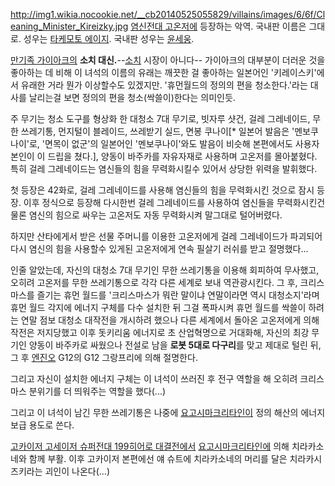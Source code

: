 http://img1.wikia.nocookie.net/__cb20140525055829/villains/images/6/6f/Cleaning_Minister_Kireizky.jpg
[[염신전대 고온저]]에 등장하는 악역. 국내판 이름은 그대로. 성우는 [[타케모토 에이지]]. 국내판 성우는 [[윤세웅]].

[[만기족 가이아크]]의 '''소치 대신.'''--[[소치]] 시장이 아니다-- 가이아크의 대부분이 더러운 것을 좋아하는 데 비해 이 녀석의 이름의 유래는 깨끗한 걸 좋아하는 일본어인 '키레이스키'에서 유래한 거라 뭔가 이상할수도 있겠지만. '휴먼월드의 정의의 편을 청소한다.'라는 대사를 날리는걸 보면 정의의 편을 청소(싹쓸이)한다는 의미인듯.

주 무기는 청소 도구를 형상화 한 대청소 7대 무기로, 빗자루 샷건, 걸레 그레네이드, 무한 쓰레기통, 먼지털이 블레이드, 쓰레받기 실드, 면봉 쿠나이[* 일본어 발음은 '멘보쿠나이'로, '면목이 없군'의 일본어인 '멘보쿠나이'와도 발음이 비슷해 본편에서도 사용자 본인이 이 드립을 쳤다.], 양동이 바주카를 자유자재로 사용하며 고온저를 몰아붙혔다. 특히 걸레 그레네이드는 염신들의 힘을 무력화시킬수 있어서 상당한 위력을 발휘했다.

첫 등장은 42화로, 걸레 그레네이드를 사용해 염신들의 힘을 무력화시킨 것으로 잠시 등장. 이후 정식으로 등장해 다시한번 걸레 그레네이드를 사용하여 염신들을 무력화시킨건 물론 염신의 힘으로 싸우는 고온저도 자동 무력화시켜 말그대로 털어버렸다.

하지만 산타에게서 받은 선물 주머니를 이용한 고온저에게 걸레 그레네이드가 파괴되어 다시 염신의 힘을 사용할수 있게된 고온저에게 연속 필살기 러쉬를 받고 절명했다...

인줄 알았는데, 자신의 대청소 7대 무기인 무한 쓰레기통을 이용해 회피하여 무사했고, 오히려 고온저를 무한 쓰레기통으로 각각 다른 세계로 보내 역관광시킨다. 그 후, 크리스마스를 즐기는 휴먼 월드를 '크리스마스가 뭐란 말이냐 연말이라면 역시 대청소지'라며 휴먼 월드 각지에 에너지 구체를 다수 설치한 뒤 그걸 폭파시켜 휴먼 월드를 싹쓸이 하려는 연말 점보 대청소 대작전을 개시하려 했으나 다른 세계에서 돌아온 고온저에게 의해 작전은 저지당했고 이후 돗키리움 에너지로 초 산업혁명으로 거대화해, 자신의 최강 무기인 양동이 바주카로 싸웠으나 전설로 남을 '''로봇 5대로 다구리'''를 맞고 제대로 털린 뒤, 그 후 [[엔진오]] G12의 G12 그랑프리에 의해 절명한다. 

그리고 자신이 설치한 에너지 구체는 이 녀석이 쓰러진 후 전구 역할을 해 오히려 크리스마스 분위기를 더 띄워주는 역할을 했다(...)

그리고 이 녀석이 남긴 무한 쓰레기통은 나중에 [[요고시마크리타인]]이 정의 해산의 에너지 보급 용도로 쓴다.

[[고카이저 고세이저 슈퍼전대 199히어로 대결전]]에서 [[요고시마크리타인]]에 의해 치라카소네와 함께 부활. 이후 고카이저 본편에선 얘 슈트에 치라카소네의 머리를 달은 치라카시즈키라는 괴인이 나온다(...)
